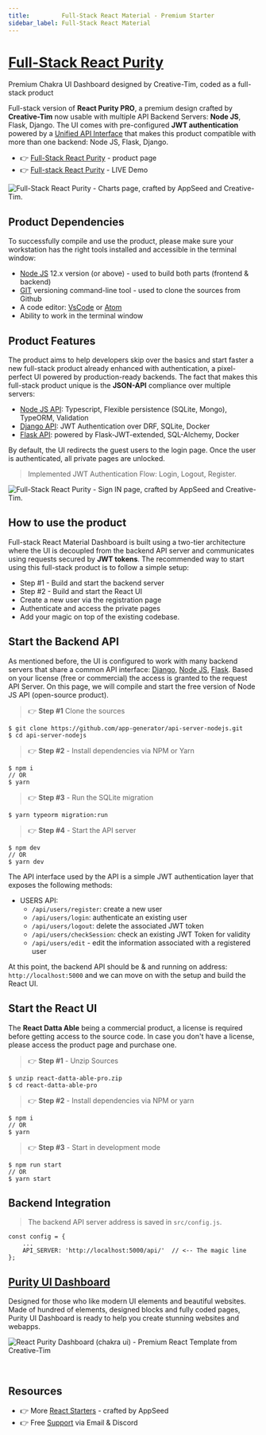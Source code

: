 ```yaml
---
title:         Full-Stack React Material - Premium Starter 
sidebar_label: Full-Stack React Material
---
```


# [Full-Stack React Purity](https://appseed.us/product/purity-dashboard-pro/full-stack/react/)

<SubHeading> Premium Chakra UI Dashboard designed by Creative-Tim, coded as a full-stack product </SubHeading>

Full-stack version of **React Purity PRO**, a premium design crafted by **Creative-Tim** now usable with multiple API Backend Servers: **Node JS**, Flask, Django. 
The UI comes with pre-configured **JWT authentication** powered by a [Unified API Interface](../../boilerplate-code/api-server/api-unified-definition.mdx) 
that makes this product compatible with more than one backend: Node JS, Flask, Django.

- 👉 [Full-Stack React Purity](https://appseed.us/product/purity-dashboard-pro/full-stack/react/) - product page
- 👉 [Full-stack React Purity](https://fullstack-react-purity-dashboard.appseed-srv1.com/#/auth/authentication/sign-in/basic) - LIVE Demo

![Full-Stack React Purity - Charts page, crafted by AppSeed and Creative-Tim.](https://user-images.githubusercontent.com/51070104/226539568-b2b37eb8-094b-46af-8d09-671191a41606.png)


## Product Dependencies

To successfully compile and use the product, please make sure your workstation has the right tools installed and accessible in the terminal window:

- [Node JS](https://nodejs.org/en/) 12.x version (or above) - used to build both parts (frontend & backend)
- [GIT](https://git-scm.com/) versioning command-line tool - used to clone the sources from Github
- A code editor: [VsCode](https://code.visualstudio.com/) or [Atom](https://atom.io/)
- Ability to work in the terminal window


## Product Features

The product aims to help developers skip over the basics and start faster a new full-stack product already enhanced with authentication, a pixel-perfect UI powered by production-ready backends. 
The fact that makes this full-stack product unique is the **JSON-API** compliance over multiple servers:

- [Node JS API](../../boilerplate-code/api-server/node-js.mdx): Typescript, Flexible persistence (SQLite, Mongo), TypeORM, Validation
- [Django API](../../boilerplate-code/api-server/django.mdx): JWT Authentication over DRF, SQLite, Docker
- [Flask API](../../boilerplate-code/api-server/flask.mdx): powered by Flask-JWT-extended, SQL-Alchemy, Docker

By default, the UI redirects the guest users to the login page. Once the user is authenticated, all private pages are unlocked.

> Implemented JWT Authentication Flow: Login, Logout, Register.

![Full-Stack React Purity - Sign IN page, crafted by AppSeed and Creative-Tim.](https://user-images.githubusercontent.com/51070104/226540211-5bdfa0d8-f36c-47c2-aeba-e9733cee3d45.png)


## **How to use the product**

Full-stack React Material Dashboard is built using a two-tier architecture where the UI is decoupled from the backend API server and communicates using requests secured by **JWT tokens**. The recommended way to start using this full-stack product is to follow a simple setup:

- Step #1 - Build and start the backend server
- Step #2 - Build and start the React UI 
- Create a new user via the registration page
- Authenticate and access the private pages
- Add your magic on top of the existing codebase.


## Start the Backend API

As mentioned before, the UI is configured to work with many backend servers that share a common API interface: [Django](../../boilerplate-code/api-server/django.mdx), 
[Node JS](../../boilerplate-code/api-server/node-js.mdx), [Flask](../../boilerplate-code/api-server/flask.mdx). 
Based on your license (free or commercial) the access is granted to the request API Server. On this page, we will compile and start the free version of Node JS API (open-source product).

> 👉 **Step #1**  Clone the sources

```
$ git clone https://github.com/app-generator/api-server-nodejs.git
$ cd api-server-nodejs
```

> 👉 **Step #2** - Install dependencies via NPM or Yarn

```
$ npm i
// OR
$ yarn
```

> 👉 **Step #3** - Run the SQLite migration

```
$ yarn typeorm migration:run
```

> 👉 **Step #4** - Start the API server

```
$ npm dev
// OR
$ yarn dev
```

The API interface used by the API is a simple JWT authentication layer that exposes the following methods:

- USERS API:
  - `/api/users/register`: create a new user
  - `/api/users/login`: authenticate an existing user
  - `/api/users/logout`: delete the associated JWT token
  - `/api/users/checkSession`: check an existing JWT Token for validity
  - `/api/users/edit` - edit the information associated with a registered user

At this point, the backend API should be & and running on address: `http://localhost:5000` and we can move on with the setup and build the React UI.


## Start the React UI

The **React Datta Able** being a commercial product, a license is required before getting access to the source code. 
In case you don't have a license, please access the product page and purchase one.

> 👉 **Step #1** - Unzip Sources 

```
$ unzip react-datta-able-pro.zip
$ cd react-datta-able-pro
```

> 👉 **Step #2** - Install dependencies via NPM or yarn

```
$ npm i
// OR
$ yarn
```

> 👉 **Step #3** - Start in development mode

```
$ npm run start
// OR
$ yarn start
```

## Backend Integration

> The backend API server address is saved in `src/config.js`.

```
const config = {
    ...
    API_SERVER: 'http://localhost:5000/api/'  // <-- The magic line
};
```

## [Purity UI Dashboard](https://www.creative-tim.com/product/purity-ui-dashboard?AFFILIATE=128200)

Designed for those who like modern UI elements and beautiful websites. 
Made of hundred of elements, designed blocks and fully coded pages, Purity UI Dashboard is ready to help you create stunning websites and webapps.

![React Purity Dashboard (chakra ui) - Premium React Template from Creative-Tim](https://user-images.githubusercontent.com/51070104/226539954-aa62adb8-bf9d-4e1e-8ff5-a5d78e345f1a.png)

<br />

## Resources

- 👉 More [React Starters](https://appseed.us/admin-dashboards/react/) - crafted by AppSeed
- 👉 Free [Support](https://appseed.us/support/) via Email & Discord
